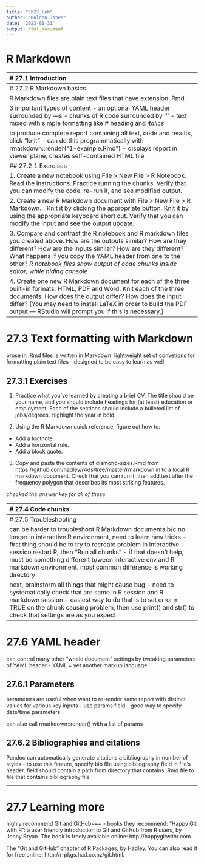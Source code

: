```yaml
---
title: "Ch27_lab"
author: "Holden Jones"
date: '2023-01-31'
output: html_document
---
```


# R Markdown


--------------------------------------------------------------------------------
# 27.1 Introduction

R Markdown provides unified framework for data science
combines code, results, and prose commentary

designed to be used in 3 ways
- communicating to decision makers, focus on conclusions not code
- collaborating with other data scientists (including future Holden!) who
  are interested in both conclusions, and how reached them (code)
- as an environment in which to do data science, modern day lab notebook to 
  capture what did, and what thinking
  
## 27.1.1 Prerequisites

rmarkdown package is automatically installed with RStudio


--------------------------------------------------------------------------------
# 27.2 R Markdown basics

R Markdown files are plain text files that have extension .Rmd

3 important types of content
- an optional YAML header surrounded by ---s
- chunks of R code surrounded by '''
- text mixed with simple formatting like # heading and _italics_

to produce complete report containing all text, code and results, click "knit"
- can do this programmatically with rmarkdown::render("1-example.Rmd")
- displays report in viewer plane, creates self-contained HTML file

## 27.2.1 Exercises

1. Create a new notebook using File > New File > R Notebook. Read the instructions. 
  Practice running the chunks. Verify that you can modify the code, re-run it, 
  and see modified output.

2. Create a new R Markdown document with File > New File > R Markdown… Knit it 
  by clicking the appropriate button. Knit it by using the appropriate keyboard 
  short cut. Verify that you can modify the input and see the output update.

3. Compare and contrast the R notebook and R markdown files you created above. 
  How are the outputs similar? How are they different? How are the inputs 
  similar? How are they different? What happens if you copy the YAML header from 
  one to the other?
*R notebook files show output of code chunks inside editor, while hiding console*

4. Create one new R Markdown document for each of the three built-in formats: 
  HTML, PDF and Word. Knit each of the three documents. How does the output 
  differ? How does the input differ? (You may need to install LaTeX in order to 
  build the PDF output — RStudio will prompt you if this is necessary.)


--------------------------------------------------------------------------------
# 27.3 Text formatting with Markdown

prose in .Rmd files is written in Markdown, lightweight set of convetions for
  formatting plain text files
- designed to be easy to learn as well


## 27.3.1 Exercises

1. Practice what you’ve learned by creating a brief CV. The title should be your 
  name, and you should include headings for (at least) education or employment. 
  Each of the sections should include a bulleted list of jobs/degrees. Highlight 
  the year in bold.

2. Using the R Markdown quick reference, figure out how to:
- Add a footnote.
- Add a horizontal rule.
- Add a block quote.

3. Copy and paste the contents of diamond-sizes.Rmd from
  https://github.com/hadley/r4ds/tree/master/rmarkdown in to a local R markdown 
  document. Check that you can run it, then add text after the frequency polygon 
  that describes its most striking features.

*checked the answer key for all of these*


--------------------------------------------------------------------------------
# 27.4 Code chunks

use keyboard shortcut!

to insert code chunks and to run entire code chunks

chunks are like functions - should be relatively self-contained, focussed
  around a single task

## 27.4.1 Chunk name

can name chunks!
```r
library(nycflights13)

swag <- flights
```

can navigate / find them easier, and will have graphics that are named useful

and can set up networks of cached chunks to avoid re-performing expensive
  computations on every run - more below
  
chunk name setup implies special - will be run automatically once, first

## 27.4.2 Chunk options

lots of options to customise code chunks
- eval = FALSE - prevents code form being evaluated, good for example code
- include = FALSE - runs code but doesn't show code or results in final doc
  use for setup code don't want cluttering report
- echo = FALSE - prevents code but not results from appearing in finished file
- message = FALSE prevents messages from appearing in finished file
- results = 'hide' hides printed output, fig.show = 'hide' hides plots
- error = TRUE causes render to continue even if code returns error

## 27.4.3 Table

by default, tables are printed as would in console
- if prefer data displayed with additional formatting, can use knitr::kable

## 27.4.4 Caching

normally each knit of document starts from completely clean slate
- great for reproducibility, b/c ensures have captured every important computation
  in code. but can be a pain if some computations take a long time
- so, use cache = TRUE - will save output of chunk to specially named file on
  disk
- on subsequent runs, knitr will check to see if code has changed, if it hasn't
  will reuse cached results
  
good idea to regularly clear out all caches with knitr::clean_cache()

use advice of David Robinson for naming - each chunk named after primary object
  it creates - makes easier to understand depends on specifications
  
## 27.4.5 Global options

as work with knitr, will discover that some of default chunk options don't fit
  needs and want to change them - can do with knitr::opts_chunk$set() in code
  chunk

## 27.4.6 Inline code

interesting! ccan also embed R code into R Markdown document, directly into text
  with 'r'
doing so means results of code will automatically be inserted into text when
  document is knit

ex
We have data about `r nrow(diamonds)` diamonds. Only `r nrow(diamonds) - nrow(smaller)` 
  are larger than 2.5 carats. The distribution of the remainder is shown below:

in these cases, format() is your friend, helps formatting inline code

## 27.4.7 Exercises

1. Add a section that explores how diamond sizes vary by cut, colour, and clarity. 
  Assume you’re writing a report for someone who doesn’t know R, and instead of 
  setting echo = FALSE on each chunk, set a global option.

2. Download diamond-sizes.Rmd from https://github.com/hadley/r4ds/tree/master/rmarkdown. 
  Add a section that describes the largest 20 diamonds, including a table that 
  displays their most important attributes.

3. Modify diamonds-sizes.Rmd to use comma() to produce nicely formatted output. 
  Also include the percentage of diamonds that are larger than 2.5 carats.

4. Set up a network of chunks where d depends on c and b, and both b and c depend 
  on a. Have each chunk print lubridate::now(), set cache = TRUE, then verify 
  your understanding of caching.

*copied answers, put in test documents in scripts folder*


--------------------------------------------------------------------------------
# 27.5 Troubleshooting

can be harder to troubleshoot R Markdown documents b/c no longer in interactive
  R environment, need to learn new tricks
- first thing should be to try to recreate problem in interactive session
  restart R, then "Run all chunks"
- if that doesn't help, must be something different b/ween interactive env and
  R markdown environment. most common difference is working directory
```r
getwd()
```

next, brainstorm all things that might cause bug
- need to systematically check that are same in R session and R markdown session
- easiest way to do that is to set error = TRUE on the chunk causing problem, 
  then use print() and str() to check that settings are as you expect


--------------------------------------------------------------------------------
# 27.6 YAML header

can control many other "whole document" settings by tweaking parameters of 
YAML header - YAML = yet another markup language

## 27.6.1 Parameters

parameters are useful when want to re-render same report with distinct values
  for various key inputs
- use params field
- good way to specify date/time parameters

can also call rmarkdown::render() with a list of params

## 27.6.2 Bibliographies and citations

Pandoc can automatically generate citations a bibliography in number of styles
- to use this feature, specify bib file using bibliography field in file's 
  header. field should contain a path from directory that contains .Rmd file to
  file that contains bibliography file


--------------------------------------------------------------------------------
# 27.7 Learning more

highly recommend Git and GitHub~~~
- books they recommend:
“Happy Git with R”: a user friendly introduction to Git and GitHub from R users, 
  by Jenny Bryan. The book is freely available online: http://happygitwithr.com

The “Git and GitHub” chapter of R Packages, by Hadley. You can also read it for 
  free online: http://r-pkgs.had.co.nz/git.html.








